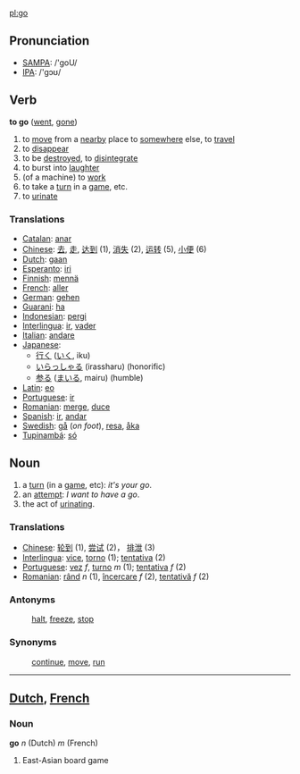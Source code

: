 [[pl:go]]

== Pronunciation ==
*[[w:SAMPA|SAMPA]]: /'goU/
*[[w:IPA|IPA]]: /'gɔʊ/

== Verb ==

'''to go''' ([[went]], [[gone]])

# to [[move]] from a [[nearby]] place to [[somewhere]] else, to [[travel]]
# to [[disappear]]
# to be [[destroyed]], to [[disintegrate]]
# to burst into [[laughter]]
# (of a machine) to [[work]]
# to take a [[turn]] in a [[game]], etc.
# to [[urinate]]

=== Translations ===
*[[Catalan]]: [[anar]]
*[[Chinese]]: [[去]], [[走]], [[达到]] (1), [[消失]] (2), [[运转]] (5), [[小便]] (6)
*[[Dutch]]: [[gaan]]
*[[Esperanto]]: [[iri]]
*[[Finnish]]: [[mennä]]
*[[French]]: [[aller]]
*[[German]]: [[gehen]]
*[[Guarani]]: [[ha]]
*[[Indonesian]]: [[pergi]]
*[[Interlingua]]: [[ir]], [[vader]]
*[[Italian]]: [[andare]]
*[[Japanese]]: 
** [[行く]] ([[いく]], iku)
** [[いらっしゃる]] (irassharu) (honorific)
** [[参る]] ([[まいる]], mairu) (humble)
*[[Latin]]: [[eo]]
*[[Portuguese]]: [[ir]]
*[[Romanian]]: [[merge]], [[duce]]
*[[Spanish]]: [[ir]], [[andar]]
*[[Swedish]]: [[gå]] (''on foot''), [[resa]], [[åka]]
*[[Tupinambá]]: [[só]]

== Noun ==
# a [[turn]] (in a [[game]], etc): ''it's your go''.
# an [[attempt]]: ''I want to have a go''.
# the act of [[urinate|urinating]].

=== Translations ===
*[[Chinese]]: [[轮到]] (1), [[尝试]] (2)， [[排泄]] (3)
*[[Interlingua]]: [[vice]], [[torno]] (1); [[tentativa]] (2)
*[[Portuguese]]: [[vez]] ''f'', [[turno]] ''m'' (1); [[tentativa]] ''f'' (2)
*[[Romanian]]: [[rând]] ''n'' (1), [[încercare]] ''f'' (2), [[tentativă]] ''f'' (2)

=== Antonyms ===
: [[halt]], [[freeze]], [[stop]]
=== Synonyms ===
: [[continue]], [[move]], [[run]]
----
== [[Dutch]], [[French]] ==
=== Noun ===
'''go''' ''n'' (Dutch) ''m'' (French)
# East-Asian board game